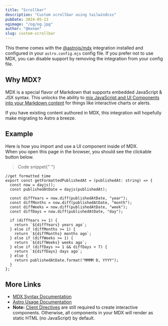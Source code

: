 ```yaml
---
title: "Scrollbar"
description: "Custom scrollbar using tailwindcss"
pubDate: 2024-05-13
ogimage: "/og/og.jpg"
author: "@mxnan"
slug: custom-scrollbar
---
```


This theme comes with the [@astrojs/mdx](https://docs.astro.build/en/guides/integrations-guide/mdx/) integration installed and configured in your `astro.config.mjs` config file. If you prefer not to use MDX, you can disable support by removing the integration from your config file.

## Why MDX?

MDX is a special flavor of Markdown that supports embedded JavaScript & JSX syntax. This unlocks the ability to [mix JavaScript and UI Components into your Markdown content](https://docs.astro.build/en/guides/markdown-content/#mdx-features) for things like interactive charts or alerts.

If you have existing content authored in MDX, this integration will hopefully make migrating to Astro a breeze.

## Example

Here is how you import and use a UI component inside of MDX.  
When you open this page in the browser, you should see the clickable button below.

> Code snippet{" "}

```tsx
//get formatted time
export const getFormattedPublishedAt = (publishedAt: string) => {
  const now = dayjs();
  const publishedAtDate = dayjs(publishedAt);

  const diffYears = now.diff(publishedAtDate, "year");
  const diffMonths = now.diff(publishedAtDate, "month");
  const diffWeeks = now.diff(publishedAtDate, "week");
  const diffDays = now.diff(publishedAtDate, "day");

  if (diffYears >= 1) {
    return `${diffYears} years ago`;
  } else if (diffMonths >= 1) {
    return `${diffMonths} months ago`;
  } else if (diffWeeks >= 1) {
    return `${diffWeeks} weeks ago`;
  } else if (diffDays >= 1 && diffDays < 7) {
    return `${diffDays} days ago`;
  } else {
    return publishedAtDate.format("MMMM D, YYYY");
  }
};
```

## More Links

- [MDX Syntax Documentation](https://mdxjs.com/docs/what-is-mdx)
- [Astro Usage Documentation](https://docs.astro.build/en/guides/markdown-content/#markdown-and-mdx-pages)
- **Note:** [Client Directives](https://docs.astro.build/en/reference/directives-reference/#client-directives) are still required to create interactive components. Otherwise, all components in your MDX will render as static HTML (no JavaScript) by default.
